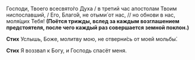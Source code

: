 Господи, Твоего всесвято́го Духа / в третий час апостолам Твоим ниспославший, / Его, Благо́й, не отыми́ от нас, // но обнови в нас, моля́щих Тебя! **(Поётся трижды, вслед за каждым возглашением предстоятеля, после чего каждый раз совершается земной поклон.)**

**Стих** Услышь, Боже, молитву мою, не отверни́сь от моей мольбы́.

**Стих** Я воззвал к Богу, и Господь спасёт меня.
